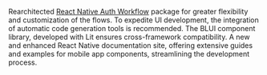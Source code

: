 Rearchitected [React Native Auth Workflow](https://www.npmjs.com/package/@brightlayer-ui/react-native-auth-workflow) package for greater flexibility and customization of the flows. To expedite UI development, the integration of automatic code generation tools is recommended. The BLUI component library, developed with Lit ensures cross-framework compatibility. A new and enhanced React Native documentation site, offering extensive guides and examples for mobile app components, streamlining the development process.
